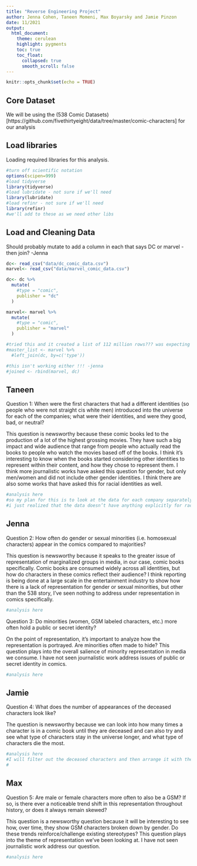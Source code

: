 ```yaml
---
title: "Reverse Engineering Project"
author: Jenna Cohen, Taneen Momeni, Max Boyarsky and Jamie Pinzon
date: 11/2021
output:
  html_document:
    theme: cerulean
    highlight: pygments
    toc: true
    toc_float:
      collapsed: true
      smooth_scroll: false
---
```


```r
knitr::opts_chunk$set(echo = TRUE)
```

## Core Dataset

We will be using the (538 Comic Datasets) [https://github.com/fivethirtyeight/data/tree/master/comic-characters] for our analysis

## Load libraries

Loading required libraries for this analysis.

```r
#turn off scientific notation
options(scipen=999)
#load tidyverse
library(tidyverse)
#load lubridate - not sure if we'll need
library(lubridate)
#load refinr - not sure if we'll need
library(refinr)
#we'll add to these as we need other libs
```

## Load and Cleaning Data
Should probably mutate to add a column in each that says DC or marvel - then join? -Jenna
```r

dc<- read_csv("data/dc_comic_data.csv")
marvel<- read_csv("data/marvel_comic_data.csv")

dc<- dc %>% 
  mutate(
    #type = "comic",
    publisher = "dc"
  )

marvel<- marvel %>% 
  mutate(
    #type = "comic",
    publisher = "marvel"
  )

#tried this and it created a list of 112 million rows??? was expecting 22k -jenna 
#master_list <- marvel %>% 
  #left_join(dc, by=c('type'))

#this isn't working either !!! -jenna
#joined <- rbind(marvel, dc)

```


## Taneen

Question 1: When were the first characters that had a different identities (so people who were not straight cis white men) introduced into the universe for each of the companies; what were their identities, and were they good, bad, or neutral? 

This question is newsworthy because these comic books led to the production of a lot of the highest grossing movies. They have such a big impact and wide audience that range from people who actually read the books to people who watch the movies based off of the books. I think it’s interesting to know when the books started considering other identities to represent within their content, and how they chose to represent them. I think more journalistic works have asked this question for gender, but only men/women and did not include other gender identities. I think there are also some works that have asked this for racial identities as well. 

```r
#analysis here
#so my plan for this is to look at the data for each company separately. categories I’m going to look at are: align, sex, GSM, and first appearance. don’t have to exclude anything for gsm b/c that category shows if the character is a sexual minority, but for sex i will exclude male
#i just realized that the data doesn’t have anything explicitly for race which is interesting
```

## Jenna

Question 2: How often do gender or sexual minorities (i.e. homosexual characters) appear in the comics compared to majorities?

This question is newsworthy because it speaks to the greater issue of representation of marginalized groups in media, in our case, comic books specifically. Comic books are consumed widely across all identities, but how do characters in these comics reflect their audience? I think reporting is being done at a large scale in the entertainment industry to show how there is a lack of representation for gender or sexual minorities, but other than the 538 story, I’ve seen nothing to address under representation in comics specifically. 

```r
#analysis here
```

Question 3: Do minorities (women, GSM labeled characters, etc.) more often hold a public or secret identity? 

On the point of representation, it’s important to analyze how the representation is portrayed. Are minorities often made to hide? This question plays into the overall salience of minority representation in media we consume. I have not seen journalistic work address issues of public or secret identity in comics. 

```r
#analysis here
```


## Jamie

Question 4: What does the number of appearances of the deceased characters look like? 

The question is newsworthy because we can look into how many times a character is in a comic book until they are deceased and can also try and see what type of characters stay in the universe longer, and what type of characters die the most. 

```r
#analysis here
#I will filter out the deceased characters and then arrange it with the times of appearance. And also look into the gender of these characters and what types of character (good, neutral or bad) and calculate the percentage. 
#  

```


## Max

Question 5: Are male or female characters more often to also be a GSM? If so, is there ever a noticeable trend shift in this representation throughout history, or does it always remain skewed?

This question is a newsworthy question because it will be interesting to see how, over time, they show GSM characters broken down by gender. Do these trends reinforce/challenge existing stereotypes? This question plays into the theme of representation we’ve been looking at. I have not seen journalistic work address our question. 

```r
#analysis here

```



